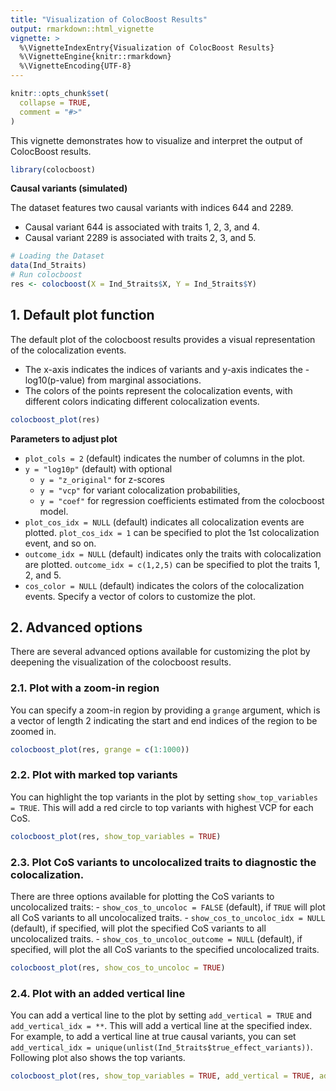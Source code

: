 ```yaml
---
title: "Visualization of ColocBoost Results"
output: rmarkdown::html_vignette
vignette: >
  %\VignetteIndexEntry{Visualization of ColocBoost Results}
  %\VignetteEngine{knitr::rmarkdown}
  %\VignetteEncoding{UTF-8}
---
```


```r
knitr::opts_chunk$set(
  collapse = TRUE,
  comment = "#>"
)
```

This vignette demonstrates how to visualize and interpret the output of ColocBoost results.

```r
library(colocboost)
```

**Causal variants (simulated)**

The dataset features two causal variants with indices 644 and 2289.

- Causal variant 644 is associated with traits 1, 2, 3, and 4.
- Causal variant 2289 is associated with traits 2, 3, and 5.

```r
# Loading the Dataset
data(Ind_5traits)
# Run colocboost 
res <- colocboost(X = Ind_5traits$X, Y = Ind_5traits$Y)
```

## 1. Default plot function

The default plot of the colocboost results provides a visual representation of the colocalization events.

- The x-axis indicates the indices of variants and y-axis indicates the -log10(p-value) from marginal associations.
- The colors of the points represent the colocalization events, with different colors indicating different colocalization events.

```r
colocboost_plot(res)
```

**Parameters to adjust plot**

- `plot_cols = 2` (default) indicates the number of columns in the plot.
- `y = "log10p"` (default) with optional 
    - `y = "z_original"` for z-scores
    - `y = "vcp"` for variant colocalization probabilities,
    - `y = "coef"` for regression coefficients estimated from the colocboost model.
- `plot_cos_idx = NULL` (default) indicates all colocalization events are plotted. `plot_cos_idx = 1` can be specified to plot the 1st colocalization event, and so on.
- `outcome_idx = NULL` (default) indicates only the traits with colocalization are plotted. `outcome_idx = c(1,2,5)` can be specified to plot the traits 1, 2, and 5.
- `cos_color = NULL` (default) indicates the colors of the colocalization events. Specify a vector of colors to customize the plot.


## 2. Advanced options

There are several advanced options available for customizing the plot by deepening the visualization of the colocboost results.

### 2.1. Plot with a zoom-in region

You can specify a zoom-in region by providing a `grange` argument, which is a vector of length 2 indicating the start and end indices of the region to be zoomed in.

```r
colocboost_plot(res, grange = c(1:1000))
```


### 2.2. Plot with marked top variants

You can highlight the top variants in the plot by setting `show_top_variables = TRUE`. This will add a red circle to top variants with highest VCP for each CoS.

```r
colocboost_plot(res, show_top_variables = TRUE)
```


### 2.3. Plot CoS variants to uncolocalized traits to diagnostic the colocalization.

There are three options available for plotting the CoS variants to uncolocalized traits:
- `show_cos_to_uncoloc = FALSE` (default), if `TRUE` will plot all CoS variants to all uncolocalized traits.
- `show_cos_to_uncoloc_idx = NULL` (default), if specified, will plot the specified CoS variants to all uncolocalized traits.
- `show_cos_to_uncoloc_outcome = NULL` (default), if specified, will plot the all CoS variants to the specified uncolocalized traits.

```r
colocboost_plot(res, show_cos_to_uncoloc = TRUE)
```

### 2.4. Plot with an added vertical line

You can add a vertical line to the plot by setting `add_vertical = TRUE` and `add_vertical_idx = **`. This will add a vertical line at the specified index.
For example, to add a vertical line at true causal variants, you can set `add_vertical_idx = unique(unlist(Ind_5traits$true_effect_variants))`.
Following plot also shows the top variants.


```r
colocboost_plot(res, show_top_variables = TRUE, add_vertical = TRUE, add_vertical_idx = unique(unlist(Ind_5traits$true_effect_variants)))
```
